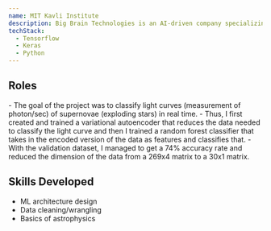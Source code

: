 ```yaml
---
name: MIT Kavli Institute
description: Big Brain Technologies is an AI-driven company specializing in smart automation solutions for enterprises. Their mission is to simplify complex workflows through cutting-edge machine learning and intuitive software design.
techStack:
  - Tensorflow
  - Keras
  - Python
---
```



## Roles

<Timeline>
    <TimelineItem
        title="Machine Learning Research Assistant"
        duration="09/2022 - 08/2023"
        location="Cambridge, MA"
    >
        - The goal of the project was to classify light curves (measurement of photon/sec) of supernovae (exploding stars) in real time.
        - Thus, I first created and trained a variational autoencoder that reduces the data needed to classify the light curve and then I trained a random forest classifier that takes in the encoded version of the data as features and classifies that.
        - With the validation dataset, I managed to get a 74% accuracy rate and reduced the dimension of the data from a 269x4 matrix to a 30x1 matrix.
    </TimelineItem>
</Timeline>

## Skills Developed

- ML architecture design
- Data cleaning/wrangling
- Basics of astrophysics
